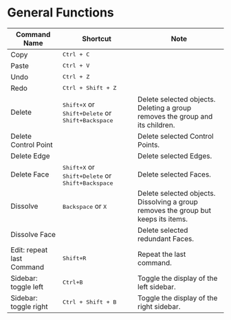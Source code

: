 
# General Functions

| Command Name              | Shortcut                                          | Note                                                                               |
| ------------------------- | ------------------------------------------------- | ---------------------------------------------------------------------------------- |
| Copy                      | <kbd>Ctrl + C</kbd>                               |                                                                                    |
| Paste                     | <kbd>Ctrl + V</kbd>                               |                                                                                    |
| Undo                      | <kbd>Ctrl + Z</kbd>                               |                                                                                    |
| Redo                      | <kbd>Ctrl + Shift + Z</kbd>                       |                                                                                    |
| Delete                    | <kbd>Shift+X</kbd> or <kbd>Shift+Delete</kbd> or <kbd>Shift+Backspace</kbd> | Delete selected objects. Deleting a group removes the group and its children. |
| Delete Control Point      |                                                   | Delete selected Control Points.                                                    |
| Delete Edge               |                                                   | Delete selected Edges.                                                             |
| Delete Face               | <kbd>Shift+X</kbd> or <kbd>Shift+Delete</kbd> or <kbd>Shift+Backspace</kbd> | Delete selected Faces.                                    |
| Dissolve                  | <kbd>Backspace</kbd> or <kbd>X</kbd>              | Delete selected objects. Dissolving a group removes the group but keeps its items. |
| Dissolve Face             |                                                   | Delete selected redundant Faces.                                                   |
| Edit: repeat last Command | <kbd>Shift+R</kbd>                              | Repeat the last command.                                                           |
| Sidebar: toggle left      | <kbd>Ctrl+B</kbd>                               | Toggle the display of the left sidebar.                                            |
| Sidebar: toggle right     | <kbd>Ctrl + Shift + B</kbd>                     | Toggle the display of the right sidebar.                                           |
